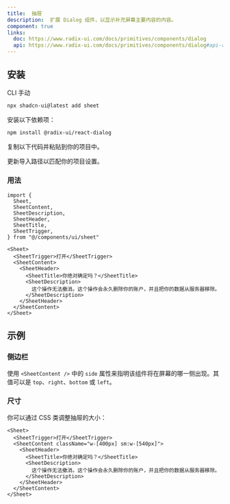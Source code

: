 ```yaml
---
title:  抽屉
description:  扩展 Dialog 组件，以显示补充屏幕主要内容的内容。
component: true
links:
  doc: https://www.radix-ui.com/docs/primitives/components/dialog
  api: https://www.radix-ui.com/docs/primitives/components/dialog#api-reference
---
```


<ComponentPreview name="sheet-demo" description="抽屉组件。" />

## 安装

<Tabs defaultValue="cli">

<TabsList>
  <TabsTrigger value="cli">CLI</TabsTrigger>
  <TabsTrigger value="manual">手动</TabsTrigger>
</TabsList>
<TabsContent value="cli">

```bash
npx shadcn-ui@latest add sheet
```

</TabsContent>

<TabsContent value="manual">

<Steps>

<Step>安装以下依赖项：</Step>

```bash
npm install @radix-ui/react-dialog
```

<Step>复制以下代码并粘贴到你的项目中。</Step>

<ComponentSource name="sheet" />

<Step>更新导入路径以匹配你的项目设置。</Step>

</Steps>

</TabsContent>

</Tabs>

### 用法

```tsx
import {
  Sheet,
  SheetContent,
  SheetDescription,
  SheetHeader,
  SheetTitle,
  SheetTrigger,
} from "@/components/ui/sheet"
```

```tsx
<Sheet>
  <SheetTrigger>打开</SheetTrigger>
  <SheetContent>
    <SheetHeader>
      <SheetTitle>你绝对确定吗？</SheetTitle>
      <SheetDescription>
        这个操作无法撤消。这个操作会永久删除你的账户，并且把你的数据从服务器移除。
      </SheetDescription>
    </SheetHeader>
  </SheetContent>
</Sheet>
```

## 示例

### 侧边栏

使用 `<SheetContent />` 中的 `side` 属性来指明该组件将在屏幕的哪一侧出现。其值可以是 `top`、`right`、`bottom` 或 `left`。

<ComponentPreview name="sheet-side" />

### 尺寸

你可以通过 CSS 类调整抽屉的大小：

```tsx {3}
<Sheet>
  <SheetTrigger>打开</SheetTrigger>
  <SheetContent className="w-[400px] sm:w-[540px]">
    <SheetHeader>
      <SheetTitle>你绝对确定吗？</SheetTitle>
      <SheetDescription>
        这个操作无法撤消。这个操作会永久删除你的账户，并且把你的数据从服务器移除。
      </SheetDescription>
    </SheetHeader>
  </SheetContent>
</Sheet>
```